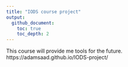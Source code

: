 ```yaml
---
title: "IODS course project"
output:
  github_document:
    toc: true
    toc_depth: 2
---
```


This course will provide me tools for the future. https://adamsaad.github.io/IODS-project/